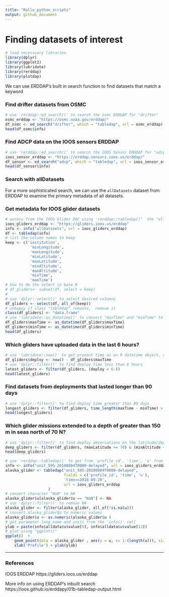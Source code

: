 ```yaml
---
title: "Rollo_python_scripts"
output: github_document
---
```



# Finding datasets of interest

```r
# load necesssary libraries
library(dplyr)
library(ggplot2)
library(lubridate)
library(rerddap)
library(plotdap)
```

We can use ERDDAP's built in search function to find datasets that match a keyword

### Find drifter datasets from OSMC

```r
# use 'rerddap::ed_search()' to search the osmc ERDDAP for "drifter"
osmc_erddap <- "https://osmc.noaa.gov/erddap/"
df_osmc <- ed_search("drifter", which = "tabledap", url = osmc_erddap)
head(df_osmc$info)
```

### Find ADCP data on the IOOS sensors ERDDAP

```r
# use 'rerddap::ed_search()' to search the IOOS Sensor ERDDAP for "adcp"
ioos_sensor_erddap <- "https://erddap.sensors.ioos.us/erddap/"
df_sensor <- ed_search("adcp", which = "tabledap", url = ioos_sensor_erddap)
head(df_sensor$info)
```

### Search with allDatasets

For a more sophisticated search, we can use the `allDatasets` dataset from ERDDAP to examine the primary metadata of all datasets.

### Get metadata for IOOS glider datasets

```r
# access from the IOOS Glider DAC using 'rerddap::tabledap()"  the "allDatasets" response - https://gliders.ioos.us/erddap/allDatasets.html
ioos_gliders_erddap <- "https://gliders.ioos.us/erddap"
info <- info("allDatasets", url = ioos_gliders_erddap)
df <- tabledap(info)
# list the column names to keep
keep <- c('institution',
           'minLongitude',
           'maxLongitude',
           'minLatitude',
           'maxLatitude',
           'minAltitude',
           'maxAltitude',
           'minTime',
           'maxTime')
# how to do the select in base R
# df_gliders<- subset(df, select = keep)
#
# use 'dplyr::select()' to select desired columns
df_gliders <- select(df, all_of(keep))
# unhappy if class "tabledap" remains,  remove it
class(df_gliders) <- "data.frame"
# use 'lubridate::as_datetime()' to convert "maxTime" and "minTime" to R datetime objects
df_gliders$maxTime <- as_datetime(df_gliders$maxTime)
df_gliders$minTime <- as_datetime(df_gliders$minTime)
head(df_gliders)

```

### Which gliders have uploaded data in the last 6 hours?

```r
# use 'lubridate::now()' to get present time as an R datetime object, create new column wiht deploy time
df_gliders$deploy <- now() - df_gliders$maxTime
# use 'dplyr::filter()' to find deploy time less than 6 hours
latest_gliders <- filter(df_gliders, (deploy < 6.))
head(latest_gliders)
```

### Find datasets from deployments that lasted longer than 90 days

```r
# use 'dplyr::filter()' to find deploy time greater than 90 days
longest_gliders <- filter(df_gliders, time_length(maxTime - minTime) > 90)
head(longest_gliders)
```

### Which glider missions extended to a depth of greater than 150 m in seas north of 70 N?

```r
# use 'dplyr::filter()' to find deploy observations on the latitude/depth range
deep_gliders <- filter(df_gliders, (maxLatitude >= 70) & (minAltitude < -150))
head(deep_gliders)

```

```r
# use 'rerddap::tabledap()' to get from 'profile_id', 'time', 'u' from gilder "unit_595-20180804T0000-delayed'
info <- info("unit_595-20180804T0000-delayed", url = ioos_gliders_erddap)
alaska_glider <- tabledap("unit_595-20180804T0000-delayed",
                          fields = c('profile_id', 'time', 'u'),
                          'time>=2018-09-20',
                          url = ioos_gliders_erddap
                   )
# convert character "NaN" to NA
alaska_glider$u[alaska_glider$u == "NaN"] <- NA
# use 'dplyr::filter()' to remove NA
alaska_glider <- filter(alaska_glider, all_of(!is.na(u)))
# convert alaska_glider$u to numeric values
alaska_glider$u <- as.numeric(alaska_glider$u )
# get parameter long_name and units from the 'info()' call
ylab = paste(info$alldata$u$value[9], info$alldata$u$value[13])
# plot using "ggplot()"
ggplot()  + 
    geom_point(data = alaska_glider , aes(y = u, x= 1:(length(u))), size = .5) +
    xlab('Profile') + ylab(ylab) 

```

------------------------------------------------------------------------

### References

IOOS ERDDAP https://gliders.ioos.us/erddap

More info on using ERDDAP's inbuilt search https://ioos.github.io/erddapy/01b-tabledap-output.html
